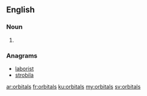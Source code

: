 ==English==

===Noun===
{{head|en|plural}}

# {{plural of|orbital|lang=en}}

===Anagrams===
* [[laborist#English|laborist]]
* [[strobila#English|strobila]]

[[ar:orbitals]]
[[fr:orbitals]]
[[ku:orbitals]]
[[my:orbitals]]
[[sv:orbitals]]